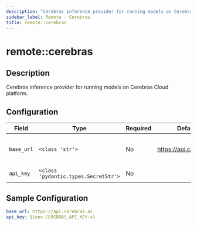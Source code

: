 ```yaml
---
description: "Cerebras inference provider for running models on Cerebras Cloud platform."
sidebar_label: Remote - Cerebras
title: remote::cerebras
---
```


# remote::cerebras

## Description

Cerebras inference provider for running models on Cerebras Cloud platform.

## Configuration

| Field | Type | Required | Default | Description |
|-------|------|----------|---------|-------------|
| `base_url` | `<class 'str'>` | No | https://api.cerebras.ai | Base URL for the Cerebras API |
| `api_key` | `<class 'pydantic.types.SecretStr'>` | No |  | Cerebras API Key |

## Sample Configuration

```yaml
base_url: https://api.cerebras.ai
api_key: ${env.CEREBRAS_API_KEY:=}
```
